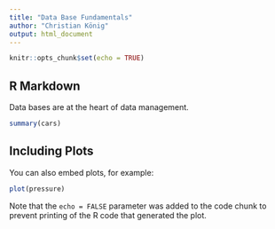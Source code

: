 ```yaml
---
title: "Data Base Fundamentals"
author: "Christian König"
output: html_document
---
```


```r
knitr::opts_chunk$set(echo = TRUE)
```

## R Markdown
Data bases are at the heart of data management.  
```r
summary(cars)
```

## Including Plots

You can also embed plots, for example:

```r
plot(pressure)
```

Note that the `echo = FALSE` parameter was added to the code chunk to prevent printing of the R code that generated the plot.
